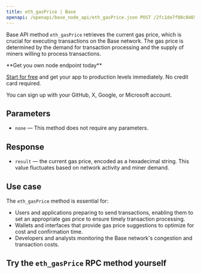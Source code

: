 ---
title: eth_gasPrice | Base
openapi: /openapi/base_node_api/eth_gasPrice.json POST /2fc1de7f08c0465f6a28e3c355e0cb14
---

Base API method `eth_gasPrice` retrieves the current gas price, which is crucial for executing transactions on the Base network. The gas price is determined by the demand for transaction processing and the supply of miners willing to process transactions.

<Check>
**Get you own node endpoint today**

[Start for free](https://console.chainstack.com/) and get your app to production levels immediately. No credit card required.

You can sign up with your GitHub, X, Google, or Microsoft account.
</Check>


## Parameters

* `none` — This method does not require any parameters.

## Response

* `result` — the current gas price, encoded as a hexadecimal string. This value fluctuates based on network activity and miner demand.

## Use case

The `eth_gasPrice` method is essential for:

* Users and applications preparing to send transactions, enabling them to set an appropriate gas price to ensure timely transaction processing.
* Wallets and interfaces that provide gas price suggestions to optimize for cost and confirmation time.
* Developers and analysts monitoring the Base network's congestion and transaction costs.

## Try the `eth_gasPrice` RPC method yourself